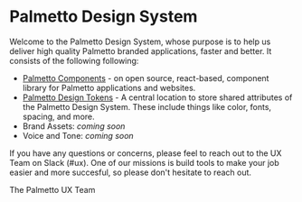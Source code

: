 
<Meta title="About/Introduction" />

# Palmetto Design System

Welcome to the Palmetto Design System, whose purpose is to help us deliver high quality Palmetto branded applications, faster and better. It consists of the following following:

- [Palmetto Components](https://github.com/palmetto/palmetto-components) - on open source, react-based, component library for Palmetto applications and websites.
- [Palmetto Design Tokens](https://github.com/palmetto/palmetto-design-tokens) - A central location to store shared attributes of the Palmetto Design System. These include things like color, fonts, spacing, and more.
- Brand Assets: _coming soon_
- Voice and Tone: _coming soon_

If you have any questions or concerns, please feel to reach out to the UX Team on Slack (#ux). One of our missions is build tools to make your job easier and more succesful, so please don't hesitate to reach out.

The Palmetto UX Team
